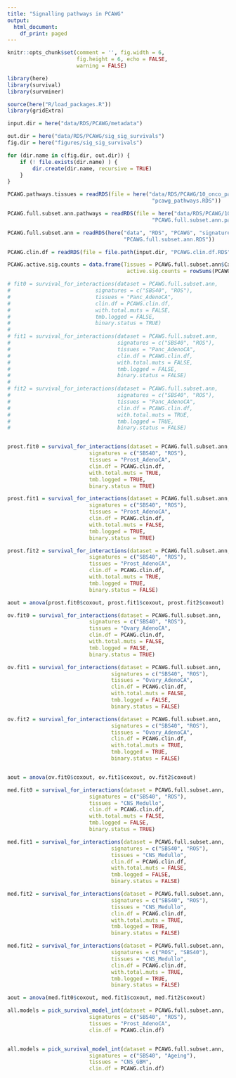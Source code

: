 ```yaml
---
title: "Signalling pathways in PCAWG"
output:
  html_document:
    df_print: paged
---
```


```r
knitr::opts_chunk$set(comment = '', fig.width = 6, 
                      fig.height = 6, echo = FALSE, 
                      warning = FALSE)
```


```r
library(here)
library(survival)
library(survminer)

source(here("R/load_packages.R"))
library(gridExtra)

input.dir = here("data/RDS/PCAWG/metadata")

out.dir = here("data/RDS/PCAWG/sig_sig_survivals")
fig.dir = here("figures/sig_sig_survivals")

for (dir.name in c(fig.dir, out.dir)) {
    if (! file.exists(dir.name) ) {
        dir.create(dir.name, recursive = TRUE)
    }
}
```

```r
PCAWG.pathways.tissues = readRDS(file = here("data/RDS/PCAWG/10_onco_pathways",
                                              "pcawg_pathways.RDS"))

PCAWG.full.subset.ann.pathways = readRDS(file = here("data/RDS/PCAWG/10_onco_pathways",
                                              "PCAWG.full.subset.ann.pathways.RDS"))

PCAWG.full.subset.ann = readRDS(here("data", "RDS", "PCAWG", "signatures",
                                     "PCAWG.full.subset.ann.RDS"))

PCAWG.clin.df = readRDS(file = file.path(input.dir, "PCAWG.clin.df.RDS") )

PCAWG.active.sig.counts = data.frame(Tissues = PCAWG.full.subset.ann$Cancer.Types,
                                      active.sig.counts = rowSums(PCAWG.full.subset.ann[4:ncol(PCAWG.full.subset.ann)] > 0))
```


```r
# fit0 = survival_for_interactions(dataset = PCAWG.full.subset.ann, 
#                           signatures = c("SBS40", "ROS"), 
#                           tissues = "Panc_AdenoCA", 
#                           clin.df = PCAWG.clin.df,
#                           with.total.muts = FALSE,
#                           tmb.logged = FALSE,
#                           binary.status = TRUE)
# 
# fit1 = survival_for_interactions(dataset = PCAWG.full.subset.ann, 
#                                  signatures = c("SBS40", "ROS"), 
#                                  tissues = "Panc_AdenoCA", 
#                                  clin.df = PCAWG.clin.df,
#                                  with.total.muts = FALSE,
#                                  tmb.logged = FALSE,
#                                  binary.status = FALSE)
# 
# fit2 = survival_for_interactions(dataset = PCAWG.full.subset.ann, 
#                                  signatures = c("SBS40", "ROS"), 
#                                  tissues = "Panc_AdenoCA", 
#                                  clin.df = PCAWG.clin.df,
#                                  with.total.muts = TRUE,
#                                  tmb.logged = TRUE,
#                                  binary.status = FALSE)


prost.fit0 = survival_for_interactions(dataset = PCAWG.full.subset.ann, 
                          signatures = c("SBS40", "ROS"), 
                          tissues = "Prost_AdenoCA", 
                          clin.df = PCAWG.clin.df,
                          with.total.muts = TRUE,
                          tmb.logged = TRUE,
                          binary.status = TRUE)

prost.fit1 = survival_for_interactions(dataset = PCAWG.full.subset.ann, 
                          signatures = c("SBS40", "ROS"), 
                          tissues = "Prost_AdenoCA", 
                          clin.df = PCAWG.clin.df,
                          with.total.muts = FALSE,
                          tmb.logged = TRUE,
                          binary.status = TRUE)

prost.fit2 = survival_for_interactions(dataset = PCAWG.full.subset.ann, 
                          signatures = c("SBS40", "ROS"), 
                          tissues = "Prost_AdenoCA", 
                          clin.df = PCAWG.clin.df,
                          with.total.muts = TRUE,
                          tmb.logged = TRUE,
                          binary.status = FALSE)

aout = anova(prost.fit0$coxout, prost.fit1$coxout, prost.fit2$coxout)

```

```r
ov.fit0 = survival_for_interactions(dataset = PCAWG.full.subset.ann, 
                          signatures = c("SBS40", "ROS"), 
                          tissues = "Ovary_AdenoCA", 
                          clin.df = PCAWG.clin.df,
                          with.total.muts = FALSE,
                          tmb.logged = FALSE,
                          binary.status = TRUE)

ov.fit1 = survival_for_interactions(dataset = PCAWG.full.subset.ann, 
                                 signatures = c("SBS40", "ROS"), 
                                 tissues = "Ovary_AdenoCA", 
                                 clin.df = PCAWG.clin.df,
                                 with.total.muts = FALSE,
                                 tmb.logged = FALSE,
                                 binary.status = FALSE)

ov.fit2 = survival_for_interactions(dataset = PCAWG.full.subset.ann, 
                                 signatures = c("SBS40", "ROS"), 
                                 tissues = "Ovary_AdenoCA", 
                                 clin.df = PCAWG.clin.df,
                                 with.total.muts = TRUE,
                                 tmb.logged = TRUE,
                                 binary.status = FALSE)


aout = anova(ov.fit0$coxout, ov.fit1$coxout, ov.fit2$coxout)

```

```r
med.fit0 = survival_for_interactions(dataset = PCAWG.full.subset.ann, 
                          signatures = c("SBS40", "ROS"), 
                          tissues = "CNS_Medullo", 
                          clin.df = PCAWG.clin.df,
                          with.total.muts = FALSE,
                          tmb.logged = FALSE,
                          binary.status = TRUE)

med.fit1 = survival_for_interactions(dataset = PCAWG.full.subset.ann, 
                                 signatures = c("SBS40", "ROS"), 
                                 tissues = "CNS_Medullo", 
                                 clin.df = PCAWG.clin.df,
                                 with.total.muts = FALSE,
                                 tmb.logged = FALSE,
                                 binary.status = FALSE)

med.fit2 = survival_for_interactions(dataset = PCAWG.full.subset.ann, 
                                 signatures = c("SBS40", "ROS"), 
                                 tissues = "CNS_Medullo", 
                                 clin.df = PCAWG.clin.df,
                                 with.total.muts = TRUE,
                                 tmb.logged = TRUE,
                                 binary.status = FALSE)

med.fit2 = survival_for_interactions(dataset = PCAWG.full.subset.ann, 
                                 signatures = c("ROS", "SBS40"), 
                                 tissues = "CNS_Medullo", 
                                 clin.df = PCAWG.clin.df,
                                 with.total.muts = TRUE,
                                 tmb.logged = TRUE,
                                 binary.status = FALSE)

aout = anova(med.fit0$coxout, med.fit1$coxout, med.fit2$coxout)
```


```r
all.models = pick_survival_model_int(dataset = PCAWG.full.subset.ann, 
                          signatures = c("SBS40", "ROS"), 
                          tissues = "Prost_AdenoCA", 
                          clin.df = PCAWG.clin.df)


all.models = pick_survival_model_int(dataset = PCAWG.full.subset.ann, 
                          signatures = c("SBS40", "Ageing"), 
                          tissues = "CNS_GBM", 
                          clin.df = PCAWG.clin.df)
```

